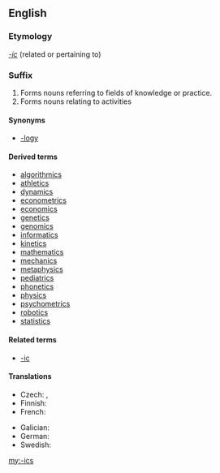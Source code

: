 {{also|ics|ICS}}
==English==

===Etymology===
''[[-ic]]'' (related or pertaining to)

===Suffix===
{{en-suffix}}

# Forms nouns referring to fields of knowledge or practice.
# Forms nouns relating to activities

====Synonyms====
* {{sense|study, field of knowledge}} [[-logy]]

====Derived terms====
{{suffixsee|en}}
* [[algorithmics]]
* [[athletics]]
* [[dynamics]]
* [[econometrics]]
* [[economics]]
* [[genetics]]
* [[genomics]]
* [[informatics]]
* [[kinetics]]
* [[mathematics]]
* [[mechanics]]
* [[metaphysics]]
* [[pediatrics]]
* [[phonetics]]
* [[physics]]
* [[psychometrics]]
* [[robotics]]
* [[statistics]]

====Related terms====
* [[-ic]]

====Translations====
{{trans-top|fields of knowledge or practice}}
* Czech: {{t|cs|-ika}}, {{t|cs|-ie}}
* Finnish: {{t|fi|-iikka}}
* French: {{t+|fr|-ique}}
{{trans-mid}}
* Galician: {{t|gl|-ica|f}}
* German: {{t+|de|-ik}}
* Swedish: {{t|sv|-tik}}
{{trans-bottom}}

[[my:-ics]]